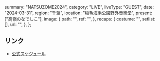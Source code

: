   summary: "NATSUZOME2024",
  category: "LIVE",
  liveType: "GUEST",
  date: "2024-03-31",
  region: "千葉",
  location: "稲毛海浜公園野外音楽堂",
  present: ["高嶺のなでしこ"],
  image: {
    path: "",
    ref: "",
  },
  recaps: {
    costume: "",
    setlist: [],
    url: "",
  },
};

## リンク

- [公式スケジュール](https://takanenonadeshiko.jp/?p=1747)
